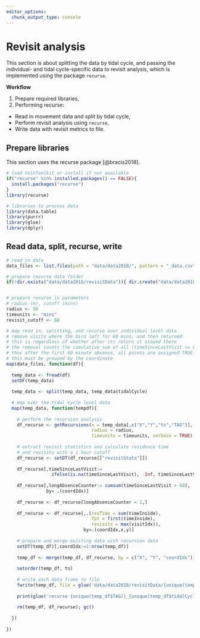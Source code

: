 ```yaml
---
editor_options: 
  chunk_output_type: console
---
```


# Revisit analysis

This section is about splitting the data by tidal cycle, and passing the individual- and tidal cycle-specific data to revisit analysis, which is implemented using the package `recurse`.

**Workflow**

1. Prepare required libraries,
2. Performing recurse:
  - Read in movement data and split by tidal cycle,
  - Perform revisit analysis using `recurse`,
  - Write data with revisit metrics to file.

## Prepare libraries

This section uses the recurse package [@bracis2018].

```r
# load VulnToolkit or install if not available
if("recurse" %in% installed.packages() == FALSE){
  install.packages("recurse")
}
library(recurse)

# libraries to process data
library(data.table)
library(purrr)
library(glue)
library(dplyr)
```

## Read data, split, recurse, write

```r
# read in data
data_files <- list.files(path = "data/data2018/", pattern = "_data.csv", full.names = TRUE)

# prepare recurse data folder
if(!dir.exists("data/data2018/revisitData")){ dir.create("data/data2018/revisitData") }


# prepare recurse in parameters
# radius (m), cutoff (mins)
radius <- 50
timeunits <- "mins"
revisit_cutoff <- 60

# map read in, splitting, and recurse over individual level data
# remove visits where the bird left for 60 mins, and then returned
# this is regardless of whether after its return it stayed there
# the removal counts the cumulative sum of all (timeSinceLastVisit <= 60)
# thus after the first 60 minute absence, all points are assigned TRUE
# this must be grouped by the coordinate
map(data_files, function(df){
  
  temp_data <- fread(df)
  setDF(temp_data)
  
  temp_data <- split(temp_data, temp_data$tidalCycle)
  
  # map over the tidal cycle level data
  map(temp_data, function(tempdf){
    
    # perform the recursion analysis
    df_recurse <- getRecursions(x = temp_data[,c("X","Y","ts","TAG")], 
                                radius = radius, 
                                timeunits = timeunits, verbose = TRUE)
    
    # extract revisit statistics and calculate residence time
    # and revisits with a 1 hour cutoff
    df_recurse <- setDT(df_recurse[["revisitStats"]])
    
    df_recurse[,timeSinceLastVisit:= 
                 ifelse(is.na(timeSinceLastVisit), -Inf, timeSinceLastVisit)]
    
    df_recurse[,longAbsenceCounter:= cumsum(timeSinceLastVisit > 60), 
               by= .(coordIdx)]
    
    df_recurse <- df_recurse[longAbsenceCounter < 1,]
    
    df_recurse <- df_recurse[,.(resTime = sum(timeInside), 
                                fpt = first(timeInside),
                                revisits = max(visitIdx)),
                             by=.(coordIdx,x,y)]
    
    # prepare and merge existing data with recursion data
    setDT(temp_df)[,coordIdx:=1:nrow(temp_df)]
    
    temp_df <- merge(temp_df, df_recurse, by = c("X", "Y", "coordIdx"))
    
    setorder(temp_df, ts)
    
    # write each data frame to file
    fwrite(temp_df, file = glue('data/data2018/revisitData/{unique(temp_df$TAG)}_{unique(temp_df$tidalCycle)}_revisit.csv'))
    
    print(glue('recurse {unique(temp_df$TAG)}_{unique(temp_df$tidalCycle)} done'))
    
    rm(temp_df, df_recurse); gc()
    
  })
  
})
```

